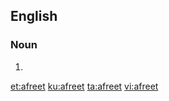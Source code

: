 ==English==

===Noun===
{{en-noun}}

# {{alternative spelling of|ifrit|lang=en}}

[[et:afreet]]
[[ku:afreet]]
[[ta:afreet]]
[[vi:afreet]]